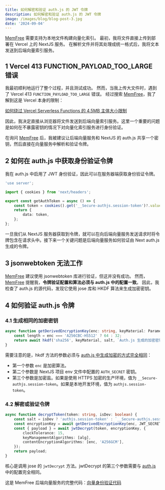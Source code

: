 ```yaml
---
title: 如何解密和验证 auth.js 的 JWT 令牌
description: 如何解密和验证 auth.js 的 JWT 令牌
image: /images/blog/blog-post-3.jpg
date: '2024-09-04'
---
```


[MemFree](https://www.memfree.me/) 需要支持为本地文件构建向量化索引。
最初，我将文件直接上传到部署在 Vercel 上的 NextJS 服务。
在解析文件并将其处理成统一格式后，我将文本发送到后端向量索引服务。

## 1 Vercel 413 FUNCTION_PAYLOAD_TOO_LARGE 错误

我最初顺利地运行了整个过程，并且测试成功。
然而，当我上传大文件时，遇到了 Vercel 413 `FUNCTION_PAYLOAD_TOO_LARGE` 错误。
经过搜索 [MemFree](https://www.memfree.me/)，我了解到这是 Vercel 本身的限制：

[如何绕过 Vercel Serverless Functions 的 4.5MB 主体大小限制](https://vercel.com/guides/how-to-bypass-vercel-body-size-limit-serverless-functions)

因此，我决定直接从浏览器将文件发送到后端向量索引服务。这里一个重要的问题是如何在不暴露密钥的情况下对向量化索引服务进行身份验证。

在询问 [MemFree](https://www.memfree.me/) 后，我被建议让后端向量服务和 NextJS 的 auth.js 共享一个密钥，然后直接在向量服务中解析和验证令牌。

## 2 如何在 auth.js 中获取身份验证令牌

我在 auth.js 中启用了 JWT 身份验证，因此可以在服务器端获取身份验证令牌。

```ts
'use server';

import { cookies } from 'next/headers';

export const getAuthToken = async () => {
    const token = cookies().get('__Secure-authjs.session-token')?.value ?? cookies().get('authjs.session-token')?.value;
    return {
        data: token,
    };
};
```

一旦我们从 NextJS 服务器获取到令牌，就可以在向后端向量服务发送请求时将令牌包含在请求头中。接下来一个关键问题是后端向量服务如何验证由 Next auth.js 生成的令牌。

## 3 jsonwebtoken 无法工作

[MemFree](https://www.memfree.me/) 建议使用 jsonwebtoken 库进行验证，但这并没有成功。
然而，[MemFree](https://www.memfree.me/) 提醒我，**令牌验证配置和算法必须与 auth.js 中的配置一致**。
因此，我检查了 auth.js 的源代码，发现它使用 jose 库和 HKDF 算法来生成加密密钥。

## 4 如何验证 auth.js 令牌

### 4.1 生成相同的加密密钥

```ts
async function getDerivedEncryptionKey(enc: string, keyMaterial: Parameters<typeof hkdf>[1], salt: Parameters<typeof hkdf>[2]) {
    const length = enc === 'A256CBC-HS512' ? 64 : 32;
    return await hkdf('sha256', keyMaterial, salt, `Auth.js 生成的加密密钥 (${salt})`, length);
}
```

需要注意的是，hkdf 方法的参数必须与 [auth.js 中生成加密的方式完全相同](https://github.com/nextauthjs/next-auth/blob/main/packages/core/src/jwt.ts#L187)：

-   第一个参数 `enc` 是加密算法。
-   第二个参数是 NextJS 项目 env 文件中配置的 `AUTH_SECRET` 密钥。
-   第三个参数是加密盐。如果是使用 HTTPS 加密的生产环境，值为 `__Secure-authjs.session-token`。如果是本地开发环境，值为 `authjs.session-token`。

### 4.2 解密或验证令牌

```ts
async function decryptToken(token: string, isDev: boolean) {
    const salt = isDev ? 'authjs.session-token' : `__Secure-authjs.session-token`;
    const encryptionKey = await getDerivedEncryptionKey(enc, JWT_SECRET, salt);
    const { payload } = await jwtDecrypt(token, encryptionKey, {
        clockTolerance: 15,
        keyManagementAlgorithms: [alg],
        contentEncryptionAlgorithms: [enc, 'A256GCM'],
    });
    return payload;
}
```

核心是调用 jose 的 `jwtDecrypt` 方法。jwtDecrypt 的第三个参数需要与 [auth.js](https://github.com/nextauthjs/next-auth/blob/main/packages/core/src/jwt.ts#L75) 中的配置完全相同。

这是 MemFree 后端向量服务的完整代码：[向量身份验证代码](https://github.com/memfreeme/memfree/blob/main/vector/auth.ts)
